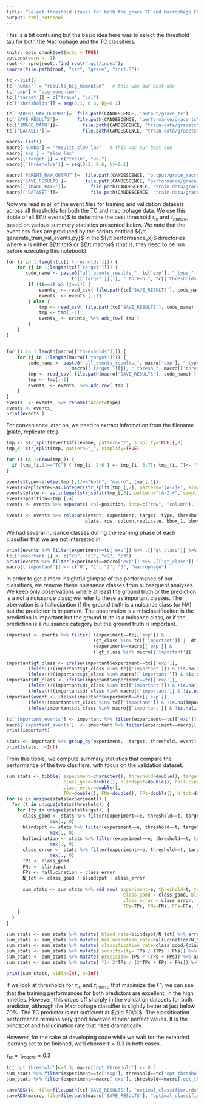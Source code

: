 ```yaml
---
title: "Select threshold (taus) for both the grace TC and Macrophage FCOS classifiers"
output: html_notebook
---
```


This is a bit confusing but the basic idea here was to select the threshold tau for both the Macrophage and the TC classifiers.

```r
knitr::opts_chunk$set(echo = TRUE)
options(warn = -1)
root <- rprojroot::find_root(".git/index"); 
source(file.path(root, "src", "grace", "init.R"))
```

```r
tc <-list()
tc['numba'] = "results_big_momentum"   # this was our best one
tc['exp'] = "big_momentum" 
tc[['target']] = c("train", "val")   
tc[['thresholds']] = seq(0.1, 0.6, by=0.1)

tc['PARENT_RAW_OUTPUT']=  file.path(CANDESCENCE, "output/grace_tc")
tc['SAVE_RESULTS']=       file.path(CANDESCENCE, "performance/grace_tc")
tc[['IMAGE_PATH']]=         file.path(CANDESCENCE, "train-data/gracetc", tc[['target']])
tc[['DATASET']]=            file.path(CANDESCENCE, "train-data/gracetc", tc[['target']])

macro<-list()
macro['numba'] = "results_slow_lax"   # this was our best one
macro['exp'] = "slow_lax" 
macro[['target']] = c("train", "val")   
macro[['thresholds']] = seq(0.2, 0.6, by=0.1)

macro['PARENT_RAW_OUTPUT']=  file.path(CANDESCENCE, "output/grace_macro")
macro['SAVE_RESULTS']=       file.path(CANDESCENCE, "performance/grace_macro")
macro[['IMAGE_PATH']]=         file.path(CANDESCENCE, "train-data/grace_macro", tc[['target']])
macro[['DATASET']]=            file.path(CANDESCENCE, "train-data/grace_macro", tc[['target']])
```

Now we read in all of the event files for training and validation datasets across all thresholds for both the TC and macrophage data. We use this tibble of all ${\tt events}$ to determine the best threshold $\tau_{tc}$ and $\tau_{macro}$, based on various summary statistics presented below. We note that the event csv files are produced by the scripts entitled ${\tt generate_train_val_events.py}$ in the ${\tt performance_x}$ directories where $x$ is either ${\tt tc}$ or ${\tt macro}$ (that is, they need to be run before executing this notebook).

```r

for (i in 1:length(tc[['thresholds']])) {
    for (j in 1:length(tc[['target']])) {
       code_name <- paste0("all_events_results_", tc['exp'], "_type_", 
                        tc[['target']][j], "_thresh_", tc[['thresholds']][i], ".csv")
        if ((i==1) && (j==1)) {
            events_ <- read_csv( file.path(tc['SAVE_RESULTS'], code_name) ) 
            events_ <- events_[,-1]
        } else {
            tmp <- read_csv( file.path(tc['SAVE_RESULTS'], code_name) )
            tmp <- tmp[,-1]
            events_ <- events_ %>% add_row( tmp )
        }
    }
}


for (i in 1:length(macro[['thresholds']])) {
    for (j in 1:length(macro[['target']])) {
        code_name <- paste0("all_events_results_", macro['exp'], "_type_", 
                        macro[['target']][j], "_thresh_", macro[['thresholds']][i], ".csv")
        tmp <- read_csv( file.path(macro['SAVE_RESULTS'], code_name) )
        tmp <- tmp[,-1]
        events_ <- events_ %>% add_row( tmp )
    }
}
events_ <- events_ %>% rename(target=type)
events <- events_
print(events_)
```

For convenience later on, we need to extract infromation from the filename (plate, replicate etc.).

```r
tmp <- str_split(events$filename, pattern="/", simplify=TRUE)[,9]
tmp_<- str_split(tmp, pattern="_", simplify=TRUE)

for (i in 1:nrow(tmp_)) {
  if (tmp_[i,1]=="TC") { tmp_[i, 2:6 ] <- tmp_[i, 3:7]; tmp_[i, 7]<- "" }
}

events$type<-ifelse(tmp_[,1]=="both", "macro", tmp_[,1])
events$replicate<-as.integer(str_split(tmp_[,2], pattern="[A-Z]+", simplify=TRUE)[,2])
events$plate <- as.integer(str_split(tmp_[,3], pattern="[A-Z]+", simplify=TRUE)[,2])
events$position<-tmp_[,4]
events <- events %>% separate( col=position, into=c("row", "column"), sep=1 )

events <- events %>% relocate(event, experiment, target, type, threshold, gt_class, dt_class, 
                             plate, row, column,replicate, bbox_1, bbox_2, bbox_3, bbox_4)

```


We had several nuisance classes during the learning phase of each classifier that we are not interested in.
```r
print(events %>% filter(experiment==tc['exp']) %>% .[['gt_class']] %>% unique)
tc[['important']] <- c("c0", "c1", "c2", "c3")
print(events %>% filter(experiment==macro['exp']) %>% .[['gt_class']] %>% unique)
macro[['important']] <- c("0", "1", "2", "3", "macrophage")
```



In order to get a more insightful glimpse of the performance of our classifiers, we remove these nuissance classes from subsequent analyses. We keep only observations where at least the ground truth or the prediction is a not a nuissance class; we refer to these as important classes. The obervation is a halluciantion if the ground truth is a nuisance class (or NA) but the prediction is important. The observation is a misclassificaiton is the prediction is important but the ground truth is a nuisance class, or if the prediction is a nuissance category but the ground truth is important.
    
```r
important <- events %>% filter( (experiment==tc[['exp']] & 
                                (gt_class %in% tc[['important']] |  dt_class %in% tc[['important']] )) |
                                (experiment==macro[['exp']] & 
                                ( gt_class %in% macro[['important']] | dt_class %in% macro[['important']] )))

important$gt_class <- ifelse(important$experiment==tc[['exp']], 
        ifelse((!(important$gt_class %in% tc[['important']]) & !is.na(important$gt_class)), "nuissance", important$gt_class),
        ifelse((!(important$gt_class %in% macro[['important']]) & !is.na(important$gt_class)), "nuissance", important$gt_class))
important$dt_class <- ifelse(important$experiment==tc[['exp']], 
        ifelse((!(important$dt_class %in% tc[['important']]) & !is.na(important$dt_class)), "nuissance", important$dt_class),
        ifelse((!(important$dt_class %in% macro[['important']] & !is.na(important$dt_class))), "nuissance", important$dt_class))
important$event <- ifelse(important$experiment==tc[['exp']], 
        ifelse(important$dt_class %in% tc[['important']] & !is.na(important$gt_class) & important$gt_class=="nuissance", "hallucination", important$event),
        ifelse(important$dt_class %in% macro[['important']] & !is.na(important$gt_class) & important$gt_class=="nuissance", "hallucination", important$event))

tc['important_events'] <- important %>% filter(experiment==tc[['exp']])
macro['important_events']  <- important %>% filter(experiment==macro[['exp']])
print(important)
```


```r
stats <- important %>% group_by(experiment,  target, threshold, event) %>% summarise(n=n()) 
print(stats, n=Inf)
```

From this tibble, we compute summary statistics that compare the performance of the two clasifiers, with focus on the validation dataset.

```r
sum_stats <- tibble( experiment=character(), threshold=double(), target=character(), 
                     class_good=double(), blindspot=double(), hallucination=double(), 
                     class_error=double(), 
                     TPs=double(), FNs=double(), FPs=double(), N_tot=double() )
for (e in unique(stats$experiment)) {
  for (t in unique(stats$threshold)) {
    for (ty in unique(stats$target)) {
      class_good <- stats %>% filter(experiment==e, threshold==t, target==ty, event=="class_good") %>% .[["n"]] %>%
                max(., 0)
      blindspot <- stats %>% filter(experiment==e, threshold==t, target==ty, event=="blindspot") %>% .[["n"]] %>%
                max(., 0)
      hallucination <- stats %>% filter(experiment==e, threshold==t, target==ty, event=="hallucination") %>% .[["n"]] %>% 
                max(., 0)
      class_error <- stats %>% filter(experiment==e, threshold==t, target==ty, event=="class_error") %>% .[["n"]] %>% 
                max(., 0)
      TPs <- class_good
      FNs <- blindspot
      FPs <- hallucination + class_error
      N_tot <- class_good + blindspot + class_error
     
      sum_stats <- sum_stats %>% add_row( experiment=e, threshold=t, target=ty, 
                                           class_good = class_good, blindspot=blindspot, hallucination=hallucination,
                                           class_error = class_error, 
                                           TPs=TPs, FNs=FNs, FPs=FPs, N_tot=N_tot)
    }
  }
}  

sum_stats <- sum_stats %>% mutate( blind_rate=blindspot/N_tot) %>% arrange(experiment, target, threshold)
sum_stats <- sum_stats %>% mutate( hallucination_rate=hallucination/N_tot) %>% arrange(experiment, target, threshold)
sum_stats <- sum_stats %>% mutate( classification_rate=class_good/(class_good + class_error)) %>% arrange(experiment, target, threshold)
sum_stats <- sum_stats %>% mutate( sensitivity= TPs / (TPs + FNs)) %>% arrange(experiment, target, threshold)
sum_stats <- sum_stats %>% mutate( precision= TPs / (TPs + FPs)) %>% arrange(experiment, target, threshold)
sum_stats <- sum_stats %>% mutate( f1= 2*TPs / (2*TPs + FPs + FNs)) %>% arrange(experiment, target, threshold)

print(sum_stats, width=Inf, n=Inf)
```
If we look at thresholds for $\tau_{tc}$ and $\tau_{macro}$ that maximize the $F1$, we can see that the training performances for both predictors are excellent, in the high nineties. However, this drops off sharply in the validation datasets for both predictor, although the Macrophage classifier is slightly better at just below $70\%$. The TC predictor is not sufficient at $\tild 50\%$. The classification performance remains very good however at near perfect values. It is the blindspot and hallucination rate that rises dramatically.  

However, for the sake of developing code while we wait for the extended learning set to be finished, we'll choose $\tau= 0.3$ in both cases.

$\tau_{tc}=\tau_{macro}=0.3$
```r
tc['opt_threshold']<-0.3; macro['opt_threshold'] <- 0.3
sum_stats %>% filter(experiment==tc['exp'], threshold==tc['opt_threshold']) %>% print(width=Inf)
sum_stats %>% filter(experiment==macro['exp'], threshold==macro['opt_threshold']) %>% print(width=Inf)

saveRDS(tc, file=file.path(tc['SAVE_RESULTS'], "optimal_classifier.rds"))
saveRDS(macro, file=file.path(macro['SAVE_RESULTS'], "optimal_classifier.rds"))
```

